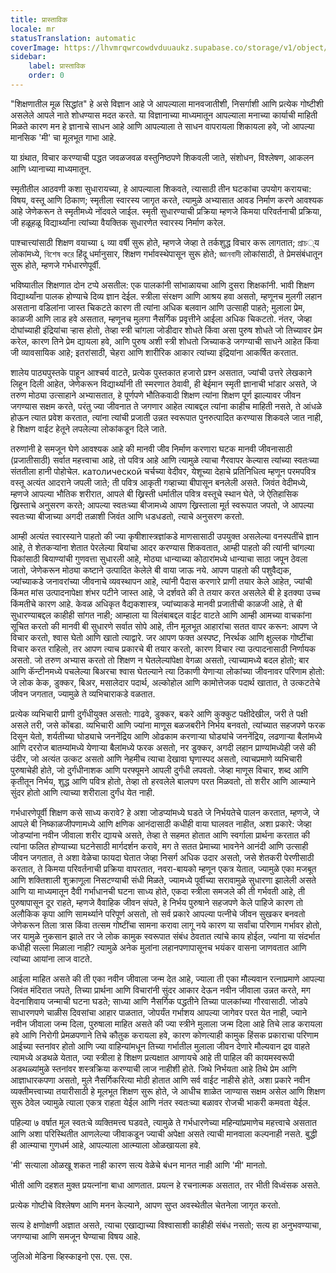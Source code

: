 ```yaml
---
title: प्रास्ताविक
locale: mr
statusTranslation: automatic
coverImage: https://lhvmrqwrcowdvduuaukz.supabase.co/storage/v1/object/public/strapi-uploads/small_cover-educacion-fundamental.webp-2d51a7828a2b1309555be27f7e2a61a0.webp
sidebar:
    label: प्रास्ताविक
    order: 0
---
```

"शिक्षणातील मूळ सिद्धांत" हे असे विज्ञान आहे जे आपल्याला मानवजातीशी, निसर्गाशी आणि प्रत्येक गोष्टीशी असलेले आपले नाते शोधण्यास मदत करते. या विज्ञानाच्या माध्यमातून आपल्याला मनाच्या कार्याची माहिती मिळते कारण मन हे ज्ञानाचे साधन आहे आणि आपल्याला ते साधन वापरायला शिकायला हवे, जो आपल्या मानसिक 'मी' चा मूलभूत गाभा आहे.

या ग्रंथात, विचार करण्याची पद्धत जवळजवळ वस्तुनिष्ठपणे शिकवली जाते, संशोधन, विश्लेषण, आकलन आणि ध्यानाच्या माध्यमातून.

स्मृतीतील आठवणी कशा सुधारायच्या, हे आपल्याला शिकवते, त्यासाठी तीन घटकांचा उपयोग करायचा: विषय, वस्तू आणि ठिकाण; स्मृतीला स्वारस्य जागृत करते, त्यामुळे अभ्यासात आवड निर्माण करणे आवश्यक आहे जेणेकरून ते स्मृतीमध्ये नोंदवले जाईल. स्मृती सुधारण्याची प्रक्रिया म्हणजे किमया परिवर्तनाची प्रक्रिया, जी हळूहळू विद्यार्थ्यांना त्यांच्या वैयक्तिक सुधारणेत स्वारस्य निर्माण करेल.

पाश्चात्त्यांसाठी शिक्षण वयाच्या ६ व्या वर्षी सुरू होते, म्हणजे जेव्हा ते तर्कशुद्ध विचार करू लागतात; প্রাচ्य लोकांमध्ये, বিশেষ করে हिंदू धर्मानुसार, शिक्षण गर्भावस्थेपासून सुरू होते; জ্ঞানবাদী लोकांसाठी, ते प्रेमसंबंधातून सुरू होते, म्हणजे गर्भधारणेपूर्वी.

भविष्यातील शिक्षणात दोन टप्पे असतील: एक पालकांनी सांभाळायचा आणि दुसरा शिक्षकांनी. भावी शिक्षण विद्यार्थ्यांना पालक होण्याचे दिव्य ज्ञान देईल. स्त्रीला संरक्षण आणि आश्रय हवा असतो, म्हणूनच मुलगी लहान असताना वडिलांना जास्त चिकटते कारण ती त्यांना अधिक बलवान आणि उत्साही पाहते; मुलाला प्रेम, काळजी आणि लाड हवे असतात, म्हणूनच मुलगा नैसर्गिक प्रवृत्तीने आईला अधिक चिकटतो. नंतर, जेव्हा दोघांच्याही इंद्रियांचा ऱ्हास होतो, तेव्हा स्त्री चांगला जोडीदार शोधते किंवा असा पुरुष शोधते जो तिच्यावर प्रेम करेल, कारण तिने प्रेम द्यायला हवे, आणि पुरुष अशी स्त्री शोधतो जिच्याकडे जगण्याची साधने आहेत किंवा जी व्यावसायिक आहे; इतरांसाठी, चेहरा आणि शारीरिक आकार त्यांच्या इंद्रियांना आकर्षित करतात.

शालेय पाठ्यपुस्तके पाहून आश्चर्य वाटते, प्रत्येक पुस्तकात हजारो प्रश्न असतात, ज्यांची उत्तरे लेखकाने लिहून दिली आहेत, जेणेकरून विद्यार्थ्यांनी ती स्मरणात ठेवावी, ही बेईमान स्मृती ज्ञानाची भांडार असते, जे तरुण मोठ्या उत्साहाने अभ्यासतात, हे पूर्णपणे भौतिकवादी शिक्षण त्यांना शिक्षण पूर्ण झाल्यावर जीवन जगण्यास सक्षम करते, परंतु ज्या जीवनात ते जगणार आहेत त्याबद्दल त्यांना काहीच माहिती नसते, ते आंधळे होऊन त्यात प्रवेश करतात, त्यांना त्यांची प्रजाती उन्नत स्वरूपात पुनरुत्पादित करण्यास शिकवले जात नाही, हे शिक्षण वाईट हेतूने लपलेल्या लोकांकडून दिले जाते.

तरुणांनी हे समजून घेणे आवश्यक आहे की मानवी जीव निर्माण करणारा घटक मानवी जीवनासाठी (प्रजातीसाठी) सर्वात महत्त्वाचा आहे, तो पवित्र आहे आणि त्यामुळे त्याचा गैरवापर केल्यास त्यांच्या स्वतःच्या संततीला हानी पोहोचेल. католической चर्चच्या वेदीवर, येशूच्या देहाचे प्रतिनिधित्व म्हणून परमपवित्र वस्तू अत्यंत आदराने जपली जाते; ती पवित्र आकृती गव्हाच्या बीपासून बनलेली असते. जिवंत वेदीमध्ये, म्हणजे आपल्या भौतिक शरीरात, आपले बी ख्रिस्ती धर्मातील पवित्र वस्तूचे स्थान घेते, जे ऐतिहासिक ख्रिस्ताचे अनुसरण करते; आपल्या स्वतःच्या बीजामध्ये आपण ख्रिस्ताला मूर्त स्वरूपात जपतो, जे आपल्या स्वतःच्या बीजाच्या अगदी तळाशी जिवंत आणि धडधडतो, त्याचे अनुसरण करतो.

आम्ही अत्यंत स्वारस्याने पाहतो की ज्या कृषीशास्त्रज्ञांकडे माणसासाठी उपयुक्त असलेल्या वनस्पतींचे ज्ञान आहे, ते शेतकऱ्यांना शेतात पेरलेल्या बियांचा आदर करण्यास शिकवतात, आम्ही पाहतो की त्यांनी चांगल्या पिकांसाठी बियाण्यांची गुणवत्ता सुधारली आहे, मोठ्या धान्याच्या कोठारांमध्ये धान्याचा साठा जपून ठेवला जातो, जेणेकरून मोठ्या कष्टाने उत्पादित केलेले बी वाया जाऊ नये. आपण पाहतो की पशुवैद्यक, ज्यांच्याकडे जनावरांच्या जीवनाचे व्यवस्थापन आहे, त्यांनी पैदास करणारे प्राणी तयार केले आहेत, ज्यांची किंमत मांस उत्पादनापेक्षा शंभर पटीने जास्त आहे, जे दर्शवते की ते तयार करत असलेले बी हे इतक्या उच्च किंमतीचे कारण आहे. केवळ अधिकृत वैद्यकशास्त्र, ज्यांच्याकडे मानवी प्रजातीची काळजी आहे, ते बी सुधारण्याबद्दल काहीही सांगत नाही; आम्हाला या विलंबाबद्दल वाईट वाटते आणि आम्ही आमच्या वाचकांना सूचित करतो की मानवी बी सुधारणे सर्वात सोपे आहे, तीन मूलभूत आहारांचा सतत वापर करून: आपण जे विचार करतो, श्वास घेतो आणि खातो त्याद्वारे. जर आपण फक्त अस्पष्ट, निरर्थक आणि क्षुल्लक गोष्टींचा विचार करत राहिलो, तर आपण त्याच प्रकारचे बी तयार करतो, कारण विचार त्या उत्पादनासाठी निर्णायक असतो. जो तरुण अभ्यास करतो तो शिक्षण न घेतलेल्यांपेक्षा वेगळा असतो, त्याच्यामध्ये बदल होतो; बार आणि कॅन्टीनमध्ये पचलेल्या बिअरचा श्वास घेतल्याने त्या ठिकाणी येणाऱ्या लोकांच्या जीवनावर परिणाम होतो: जे लोक केक, डुक्कर, बिअर, मसालेदार पदार्थ, अल्कोहोल आणि कामोत्तेजक पदार्थ खातात, ते उत्कटतेचे जीवन जगतात, ज्यामुळे ते व्यभिचाराकडे वळतात.

प्रत्येक व्यभिचारी प्राणी दुर्गंधीयुक्त असतो: गाढवे, डुक्कर, बकरे आणि कुक्कुट पक्षीदेखील, जरी ते पक्षी असले तरी, जसे कोंबडा. व्यभिचारी आणि ज्यांना माणूस बळजबरीने निर्भय बनवतो, त्यांच्यात सहजपणे फरक दिसून येतो, शर्यतीच्या घोड्याचे जननेंद्रिय आणि ओढकाम करणाऱ्या घोड्यांचे जननेंद्रिय, लढणाऱ्या बैलांमध्ये आणि दररोज बातम्यांमध्ये येणाऱ्या बैलांमध्ये फरक असतो, नर डुक्कर, अगदी लहान प्राण्यांमध्येही जसे की उंदीर, जो अत्यंत उत्कट असतो आणि नेहमीच त्याचा देखावा घृणास्पद असतो, त्याचप्रमाणे व्यभिचारी पुरुषाचेही होते, जो दुर्गंधीनाशक आणि परफ्यूमने आपली दुर्गंधी लपवतो. जेव्हा माणूस विचार, शब्द आणि कृतीतून निर्भय, शुद्ध आणि पवित्र होतो, तेव्हा तो हरवलेले बालपण परत मिळवतो, तो शरीर आणि आत्म्याने सुंदर होतो आणि त्याच्या शरीराला दुर्गंध येत नाही.

गर्भधारणेपूर्वी शिक्षण कसे साध्य करावे? हे अशा जोडप्यांमध्ये घडते जे निर्भयतेचे पालन करतात, म्हणजे, जे आपले बी निष्काळजीपणामध्ये आणि क्षणिक आनंदासाठी कधीही वाया घालवत नाहीत, अशा प्रकारे: जेव्हा जोडप्यांना नवीन जीवाला शरीर द्यायचे असते, तेव्हा ते सहमत होतात आणि स्वर्गाला प्रार्थना करतात की त्यांना फलित होण्याच्या घटनेसाठी मार्गदर्शन करावे, मग ते सतत प्रेमाच्या भावनेने आनंदी आणि उत्साही जीवन जगतात, ते अशा वेळेचा फायदा घेतात जेव्हा निसर्ग अधिक उदार असतो, जसे शेतकरी पेरणीसाठी करतात, ते किमया परिवर्तनाची प्रक्रिया वापरतात, नवरा-बायको म्हणून एकत्र येतात, ज्यामुळे एका मजबूत आणि शक्तिशाली शुक्राणूला निसटण्याची संधी मिळते, ज्यामध्ये पूर्वीच्या सरावामुळे सुधारणा झालेली असते आणि या माध्यमातून दैवी गर्भाधानची घटना साध्य होते, एकदा स्त्रीला समजले की ती गर्भवती आहे, ती पुरुषापासून दूर राहते, म्हणजे वैवाहिक जीवन संपते, हे निर्भय पुरुषाने सहजपणे केले पाहिजे कारण तो अलौकिक कृपा आणि सामर्थ्याने परिपूर्ण असतो, तो सर्व प्रकारे आपल्या पत्नीचे जीवन सुखकर बनवतो जेणेकरून तिला त्रास किंवा तत्सम गोष्टींचा सामना करावा लागू नये कारण या सर्वांचा परिणाम गर्भावर होतो, जर यामुळे नुकसान झाले तर जे लोक कामुक स्वरूपात संबंध ठेवतात त्यांचे काय होईल, ज्यांना या संदर्भात कधीही सल्ला मिळाला नाही? त्यामुळे अनेक मुलांना लहानपणापासूनच भयंकर वासना जाणवतात आणि त्यांच्या आयांना लाज वाटते.

आईला माहित असते की ती एका नवीन जीवाला जन्म देत आहे, ज्याला ती एका मौल्यवान रत्नाप्रमाणे आपल्या जिवंत मंदिरात जपते, तिच्या प्रार्थना आणि विचारांनी सुंदर आकार देऊन नवीन जीवाला उन्नत करते, मग वेदनाशिवाय जन्माची घटना घडते; साध्या आणि नैसर्गिक पद्धतीने तिच्या पालकांच्या गौरवासाठी. जोडपे साधारणपणे चाळीस दिवसांचा आहार पाळतात, जोपर्यंत गर्भाशय आपल्या जागेवर परत येत नाही, ज्याने नवीन जीवाला जन्म दिला, पुरुषाला माहित असते की ज्या स्त्रीने मुलाला जन्म दिला आहे तिचे लाड करायला हवे आणि निरोगी प्रेमळपणाने तिचे कौतुक करायला हवे, कारण कोणत्याही कामुक हिंसक प्रकाराचा परिणाम आईच्या स्तनांवर होतो आणि ज्या वाहिन्यांमधून तिच्या गर्भातील मुलाला जीवन देणारे मौल्यवान द्रव वाहते त्यामध्ये अडथळे येतात, ज्या स्त्रीला हे शिक्षण प्रत्यक्षात आणायचे आहे ती पाहिल की कायमस्वरूपी अडथळ्यांमुळे स्तनांवर शस्त्रक्रिया करण्याची लाज नाहीशी होते. जिथे निर्भयता आहे तिथे प्रेम आणि आज्ञाधारकपणा असतो, मुले नैसर्गिकरित्या मोठी होतात आणि सर्व वाईट नाहीसे होते, अशा प्रकारे नवीन व्यक्तीमत्त्वाच्या तयारीसाठी हे मूलभूत शिक्षण सुरू होते, जे आधीच शाळेत जाण्यास सक्षम असेल आणि शिक्षण सुरू ठेवेल ज्यामुळे त्याला एकत्र राहता येईल आणि नंतर स्वतःच्या बळावर रोजची भाकरी कमवता येईल.

पहिल्या ७ वर्षात मूल स्वतःचे व्यक्तिमत्त्व घडवते, त्यामुळे ते गर्भधारणेच्या महिन्यांप्रमाणेच महत्त्वाचे असतात आणि अशा परिस्थितीत आणलेल्या जीवाकडून ज्याची अपेक्षा असते त्याची मानवाला कल्पनाही नसते. बुद्धी ही आत्म्याचा गुणधर्म आहे, आपल्याला आत्म्याला ओळखायला हवे.

'मी' सत्याला ओळखू शकत नाही कारण सत्य वेळेचे बंधन मानत नाही आणि 'मी' मानतो.

भीती आणि दहशत मुक्त प्रयत्नांना बाधा आणतात. प्रयत्न हे रचनात्मक असतात, तर भीती विध्वंसक असते.

प्रत्येक गोष्टीचे विश्लेषण आणि मनन केल्याने, आपण सुप्त अवस्थेतील चेतनेला जागृत करतो.

सत्य हे क्षणोक्षणी अज्ञात असते, त्याचा एखाद्याच्या विश्वासाशी काहीही संबंध नसतो; सत्य हा अनुभवण्याचा, जगण्याचा आणि समजून घेण्याचा विषय आहे.

जुलिओ मेडिना व्हिस्काइनो
एस. एस. एस.
